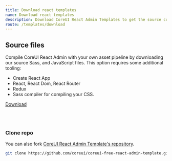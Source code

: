 ```yaml
---
title: Download react templates
name: Download react templates
description: Download CoreUI React Admin Templates to get the source code that lets you customize and create your react-based application.
route: /templates/download
---
```


## Source files

Compile CoreUI React Admin with your own asset pipeline by downloading our source Sass, and JavaScript files. This option requires some additional tooling:

- Create React App
- React, React Dom, React Router
- Redux
- Sass compiler for compiling your CSS.

<a href="https://coreui.io/product/free-react-admin-template/" class="btn btn-primary">Download</a>

<br/><br/>

### Clone repo

You can also fork [CoreUI React Admin Template's repository](https://github.com/coreui/coreui-free-react-admin-template.git).

```sh
git clone https://github.com/coreui/coreui-free-react-admin-template.git my-project
```
